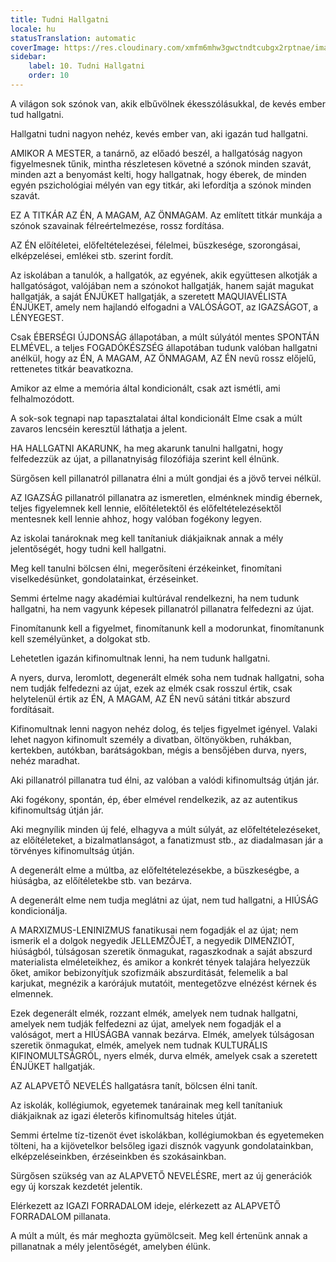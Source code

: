 ```yaml
---
title: Tudni Hallgatni
locale: hu
statusTranslation: automatic
coverImage: https://res.cloudinary.com/xmfm6mhw3gwctndtcubgx2rptnae/image/upload/v1740337243/small_cover_educacion_fundamental_a051170f1c.webp
sidebar:
    label: 10. Tudni Hallgatni
    order: 10
---
```

A világon sok szónok van, akik elbűvölnek ékesszólásukkal, de kevés ember tud hallgatni.

Hallgatni tudni nagyon nehéz, kevés ember van, aki igazán tud hallgatni.

AMIKOR A MESTER, a tanárnő, az előadó beszél, a hallgatóság nagyon figyelmesnek tűnik, mintha részletesen követné a szónok minden szavát, minden azt a benyomást kelti, hogy hallgatnak, hogy éberek, de minden egyén pszichológiai mélyén van egy titkár, aki lefordítja a szónok minden szavát.

EZ A TITKÁR AZ ÉN, A MAGAM, AZ ÖNMAGAM. Az említett titkár munkája a szónok szavainak félreértelmezése, rossz fordítása.

AZ ÉN előítéletei, előfeltételezései, félelmei, büszkesége, szorongásai, elképzelései, emlékei stb. szerint fordít.

Az iskolában a tanulók, a hallgatók, az egyének, akik együttesen alkotják a hallgatóságot, valójában nem a szónokot hallgatják, hanem saját magukat hallgatják, a saját ÉNJÜKET hallgatják, a szeretett MAQUIAVÉLISTA ÉNJÜKET, amely nem hajlandó elfogadni a VALÓSÁGOT, az IGAZSÁGOT, a LÉNYEGEST.

Csak ÉBERSÉGI ÚJDONSÁG állapotában, a múlt súlyától mentes SPONTÁN ELMÉVEL, a teljes FOGADÓKÉSZSÉG állapotában tudunk valóban hallgatni anélkül, hogy az ÉN, A MAGAM, AZ ÖNMAGAM, AZ ÉN nevű rossz előjelű, rettenetes titkár beavatkozna.

Amikor az elme a memória által kondicionált, csak azt ismétli, ami felhalmozódott.

A sok-sok tegnapi nap tapasztalatai által kondicionált Elme csak a múlt zavaros lencséin keresztül láthatja a jelent.

HA HALLGATNI AKARUNK, ha meg akarunk tanulni hallgatni, hogy felfedezzük az újat, a pillanatnyiság filozófiája szerint kell élnünk.

Sürgősen kell pillanatról pillanatra élni a múlt gondjai és a jövő tervei nélkül.

AZ IGAZSÁG pillanatról pillanatra az ismeretlen, elménknek mindig ébernek, teljes figyelemnek kell lennie, előítéletektől és előfeltételezésektől mentesnek kell lennie ahhoz, hogy valóban fogékony legyen.

Az iskolai tanároknak meg kell tanítaniuk diákjaiknak annak a mély jelentőségét, hogy tudni kell hallgatni.

Meg kell tanulni bölcsen élni, megerősíteni érzékeinket, finomítani viselkedésünket, gondolatainkat, érzéseinket.

Semmi értelme nagy akadémiai kultúrával rendelkezni, ha nem tudunk hallgatni, ha nem vagyunk képesek pillanatról pillanatra felfedezni az újat.

Finomítanunk kell a figyelmet, finomítanunk kell a modorunkat, finomítanunk kell személyünket, a dolgokat stb.

Lehetetlen igazán kifinomultnak lenni, ha nem tudunk hallgatni.

A nyers, durva, leromlott, degenerált elmék soha nem tudnak hallgatni, soha nem tudják felfedezni az újat, ezek az elmék csak rosszul értik, csak helytelenül értik az ÉN, A MAGAM, AZ ÉN nevű sátáni titkár abszurd fordításait.

Kifinomultnak lenni nagyon nehéz dolog, és teljes figyelmet igényel. Valaki lehet nagyon kifinomult személy a divatban, öltönyökben, ruhákban, kertekben, autókban, barátságokban, mégis a bensőjében durva, nyers, nehéz maradhat.

Aki pillanatról pillanatra tud élni, az valóban a valódi kifinomultság útján jár.

Aki fogékony, spontán, ép, éber elmével rendelkezik, az az autentikus kifinomultság útján jár.

Aki megnyílik minden új felé, elhagyva a múlt súlyát, az előfeltételezéseket, az előítéleteket, a bizalmatlanságot, a fanatizmust stb., az diadalmasan jár a törvényes kifinomultság útján.

A degenerált elme a múltba, az előfeltételezésekbe, a büszkeségbe, a hiúságba, az előítéletekbe stb. van bezárva.

A degenerált elme nem tudja meglátni az újat, nem tud hallgatni, a HIÚSÁG kondicionálja.

A MARXIZMUS-LENINIZMUS fanatikusai nem fogadják el az újat; nem ismerik el a dolgok negyedik JELLEMZŐJÉT, a negyedik DIMENZIÓT, hiúságból, túlságosan szeretik önmagukat, ragaszkodnak a saját abszurd materialista elméleteikhez, és amikor a konkrét tények talajára helyezzük őket, amikor bebizonyítjuk szofizmáik abszurditását, felemelik a bal karjukat, megnézik a karórájuk mutatóit, mentegetőzve elnézést kérnek és elmennek.

Ezek degenerált elmék, rozzant elmék, amelyek nem tudnak hallgatni, amelyek nem tudják felfedezni az újat, amelyek nem fogadják el a valóságot, mert a HIÚSÁGBA vannak bezárva. Elmék, amelyek túlságosan szeretik önmagukat, elmék, amelyek nem tudnak KULTURÁLIS KIFINOMULTSÁGRÓL, nyers elmék, durva elmék, amelyek csak a szeretett ÉNJÜKET hallgatják.

AZ ALAPVETŐ NEVELÉS hallgatásra tanít, bölcsen élni tanít.

Az iskolák, kollégiumok, egyetemek tanárainak meg kell tanítaniuk diákjaiknak az igazi életerős kifinomultság hiteles útját.

Semmi értelme tíz-tizenöt évet iskolákban, kollégiumokban és egyetemeken tölteni, ha a kijövetelkor belsőleg igazi disznók vagyunk gondolatainkban, elképzeléseinkben, érzéseinkben és szokásainkban.

Sürgősen szükség van az ALAPVETŐ NEVELÉSRE, mert az új generációk egy új korszak kezdetét jelentik.

Elérkezett az IGAZI FORRADALOM ideje, elérkezett az ALAPVETŐ FORRADALOM pillanata.

A múlt a múlt, és már meghozta gyümölcseit. Meg kell értenünk annak a pillanatnak a mély jelentőségét, amelyben élünk.

